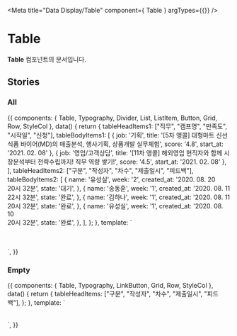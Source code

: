 
<Meta
    title="Data Display/Table"
    component={ Table }
    argTypes={{}}
/>


# Table
**Table** 컴포넌트의 문서입니다.


## Stories
### All
<Canvas>
    <Story name="All" height="100px">
        {{
            components: { Table, Typography, Divider, List, ListItem, Button, Grid, Row, StyleCol },
            data() {
                return {
                    tableHeadItems1: ["직무", "캠프명", "만족도", "시작일", "신청"],
                    tableBodyItems1: [
                        {
                            job: '기획',
                            title: '[5차 앵콜] 대형마트 신선식품 바이어(MD)의 매출분석, 행사기획, 상품개발 실무체험',
                            score: '4.8',
                            start_at: '2021. 02. 08'
                        },
                        {
                            job: '영업/고객상담',
                            title: '[11차 앵콜] 해외영업 현직자와 함께 시장분석부터 전략수립까지! 직무 역량 쌓기!',
                            score: '4.5',
                            start_at: '2021. 02. 08'
                        },
                    ],
                    tableHeadItems2: ["구분", "작성자", "차수", "제출일시", "피드백"],
                    tableBodyItems2: [
                        {
                            name: '유성실',
                            week: '2',
                            created_at: '2020. 08. 20<br />20시 32분',
                            state: '대기',
                        },
                        {
                            name: '송동훈',
                            week: '1',
                            created_at: '2020. 08. 11<br />22시 32분',
                            state: '완료',
                        },
                        {
                            name: '김하나',
                            week: '1',
                            created_at: '2020. 08. 11<br />20시 32분',
                            state: '완료',
                        },
                        {
                            name: '유성실',
                            week: '1',
                            created_at: '2020. 08. 10<br />20시 32분',
                            state: '완료',
                        },
                    ],
                };
            },
            template:
                `<Grid>
                    <Row class="mb-60">
                        <StyleCol :col-lg="12" :col-sm="12" col-gutters>
                            <Table>
                                <template v-slot:head>
                                    <Typography
                                        type="body2"
                                        color="gray800"
                                        v-for="(head, index) in tableHeadItems1"
                                        :key="'table-head-'+index"
                                        :class="{'text-left': index === 1}"
                                    >
                                        {{ head }}
                                    </Typography>
                                </template>
                                <template v-slot:body>
                                    <template v-for="item in tableBodyItems1">
                                        <ul>
                                            <li>
                                                <Typography type="body2">{{ item.job }}</Typography>
                                            </li>
                                            <li>
                                                <Typography type="body2" align="left" color="gray800">{{ item.title }}</Typography>
                                            </li>
                                            <li>
                                                <Typography type="body2" color="gray500" style="display: flex; justify-content: center">
                                                    <Typography color="primary">{{ item.score }}</Typography>/5
                                                </Typography>
                                            </li>
                                            <li>
                                                <Typography type="body2" color="gray600">
                                                    {{ item.start_at }}
                                                </Typography>
                                            </li>
                                            <li>
                                                <Button type="outline" color="info" size="small" style="margin: 0 auto">신청하기</Button>
                                            </li>
                                        </ul>
                                    </template>
                                </template>
                            </Table>
                        </StyleCol>
                    </Row>
                    <Row>
                        <StyleCol :col-lg="4" :col-sm="12" :offset-lg="isMobile ? 0 : 4" col-gutters>
                            <Table>
                                <template v-slot:head>
                                    <Typography
                                        type="body2"
                                        color="gray800"
                                        v-for="(head, index) in tableHeadItems2"
                                        :key="'table-head-'+index"
                                        :class="{'text-left': index === 1 || index === 3}"
                                    >
                                        {{ head }}
                                    </Typography>
                                </template>
                                <template v-slot:body>
                                    <template v-for="(item, index) in tableBodyItems2">
                                        <ul>
                                            <li>
                                                <Typography type="body2">{{ index + 1 }}</Typography>
                                            </li>
                                            <li>
                                                <Typography type="body2" align="left" color="gray800">{{ item.name }}</Typography>
                                            </li>
                                            <li>
                                                <Typography type="body2" color="gray600">
                                                    {{ item.week }}차
                                                </Typography>
                                            </li>
                                            <li>
                                                <Typography type="caption1" color="gray600" class="text-left" v-html="item.created_at" />
                                            </li>
                                            <li>
                                                <Button
                                                    type="outline"
                                                    color="info"
                                                    size="small"
                                                    style="margin: 0 auto"
                                                >
                                                    {{item.state}}
                                                </Button>
                                            </li>
                                        </ul>
                                    </template>
                                </template>
                            </Table>
                        </StyleCol>
                    </Row>
                </Grid>`,
        }}
    </Story>
</Canvas>

### Empty
<Canvas>
    <Story name="Empty" height="100px">
        {{
            components: { Table, Typography, LinkButton, Grid, Row, StyleCol },
            data() {
                return {
                    tableHeadItems: ["구분", "작성자", "차수", "제출일시", "피드백"],
                };
            },
            template:
                `<Grid>
                    <Row>
                        <StyleCol :col-lg="4" :col-sm="12" :offset-lg="isMobile ? 0 : 4" col-gutters>
                            <Table>
                                <template v-slot:head>
                                    <Typography
                                        type="body2"
                                        color="gray800"
                                        v-for="(head, index) in tableHeadItems"
                                        :key="'table-head-'+index"
                                        :class="{'text-left': index === 1 || index === 3}"
                                    >
                                        {{ head }}
                                    </Typography>
                                </template>
                                <template v-slot:empty>
                                    <Typography type="body2" color="gray700">
                                        아직 과제가 제출되지 않았어요 :(<br />
                                        <LinkButton type="body2" style="display: inline-flex">여기</LinkButton>를 눌러 과제를 제출하세요!
                                    </Typography>
                                </template>
                            </Table>
                        </StyleCol>
                    </Row>
                </Grid>`,
        }}
    </Story>
</Canvas>
